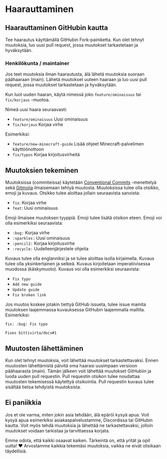 # Haarauttaminen

## Haarauttaminen GitHubin kautta

Tee haarautus käyttämällä GitHubin Fork-painiketta. Kun olet tehnyt muutoksia, luo uusi pull request, jossa muutokset tarkastetaan ja hyväksytään.

### Henkilökunta / maintainer

Jos teet muutoksia ilman haarautusta, älä lähetä muutoksia suoraan päähaaraan (main). Lähetä muutokset uuteen haaraan ja luo uusi pull request, jossa muutokset tarkastetaan ja hyväksytään.

Kun luot uuden haaran, käytä nimessä joko `feature/ominaisuus` tai `fix/korjaus` -muotoa.

Nimeä uusi haara seuraavasti:

- `feature/ominaisuus` Uusi ominaisuus
- `fix/korjaus` Korjaa virhe

Esimerkiksi:

- `feature/new-minecraft-guide` Lisää ohjeet Minecraft-palvelimen käyttöönottoon
- `fix/typos` Korjaa kirjoitusvirheitä

## Muutoksien tekeminen

Muutoksissa (commiteissa) käytetään [Conventional Commits](https://www.conventionalcommits.org/en/v1.0.0/) -menettelyä sekä [Gitmojia](https://gitmoji.dev/) ilmaisemaan tehtyä muutosta. Muutoksissa tulee olla otsikko, emoji ja kuvaus. Otsikko tulee aloittaa jollain seuraavista sanoista:

- `fix`: Korjaa virhe
- `feat`: Uusi ominaisuus

Emoji ilmaisee muutoksen tyyppiä. Emoji tulee lisätä otsikon eteen. Emoji voi olla esimerkiksi seuraavista:

- `:bug:` Korjaa virhe
- `:sparkles:` Uusi ominaisuus
- `:pencil2:` Korjaa kirjoitusvirhe
- `:recycle:` Uudelleenjärjestele ohjeita

Kuvaus tulee olla englanniksi ja se tulee aloittaa isolla kirjaimella. Kuvaus tulee olla yksinkertainen ja selkeä. Kuvaus kirjoitetaan imperatiivisessa muodossa (käskymuoto). Kuvaus voi olla esimerkiksi seuraavista:

- `Fix typo`
- `Add new guide`
- `Update guide`
- `Fix broken link`

Jos muutos koskee jotakin tiettyä GitHub issueta, tulee issue mainita muutoksen laajemmassa kuvauksessa GitHubin laajemmalla mallilla. Esimerkiksi:

```git
fix: :bug: Fix typo

Fixes bittivirta/docs#1
```

## Muutosten lähettäminen

Kun olet tehnyt muutoksia, voit lähettää muutokset tarkastettavaksi. Ennen muutosten lähettämistä päivitä oma haarasi uusimpaan versioon päähaarasta (main). Tämän jälkeen voit lähettää muutokset GitHubiin ja luoda uuden pull requestin. Pull requestin otsikon tulee noudattaa muutosten tekemisessä käytettyä otsikointia. Pull requestin kuvaus tulee sisältää tietoa tehdyistä muutoksista.


## Ei paniikkia

Jos et ole varma, miten jokin asia tehdään, älä epäröi kysyä apua. Voit kysyä apua esimerkiksi asiakaspalvelustamme, Discordissa tai GitHubin kautta. Voit myös tehdä muutoksia ja lähettää ne tarkastettavaksi, jolloin muutokset voidaan tarkistaa ja tarvittaessa korjata.

Emme odota, että kaikki osaavat kaiken. Tärkeintä on, että yrität ja opit uutta! :heart: Arvostamme kaikkia tekemiäsi muutoksia, vaikka ne eivät olisikaan täydellisiä.

